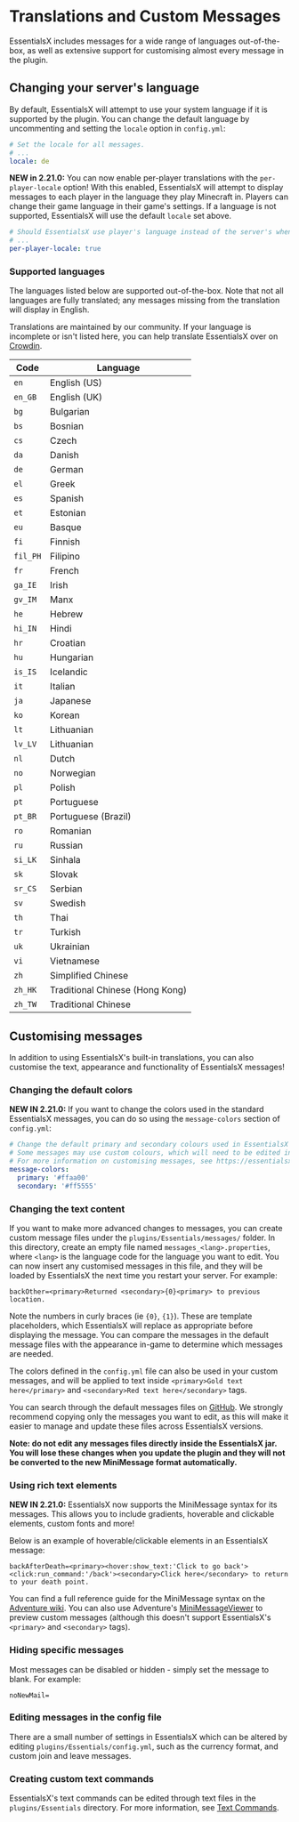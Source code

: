 # Translations and Custom Messages

EssentialsX includes messages for a wide range of languages out-of-the-box, as well as extensive support for customising almost every message in the plugin.

## Changing your server's language

By default, EssentialsX will attempt to use your system language if it is supported by the plugin.
You can change the default language by uncommenting and setting the `locale` option in `config.yml`:

```yaml
# Set the locale for all messages.
# ...
locale: de
```

**NEW in 2.21.0:** You can now enable per-player translations with the `per-player-locale` option!
With this enabled, EssentialsX will attempt to display messages to each player in the language they play Minecraft in.
Players can change their game language in their game's settings. If a language is not supported, EssentialsX will use the default `locale` set above.

```yaml
# Should EssentialsX use player's language instead of the server's when sending messages?
# ...
per-player-locale: true
```

### Supported languages

The languages listed below are supported out-of-the-box.
Note that not all languages are fully translated; any messages missing from the translation will display in English.

Translations are maintained by our community.
If your language is incomplete or isn't listed here, you can help translate EssentialsX over on [Crowdin](https://translate.essentialsx.net/).

| Code     | Language                        |
|----------|---------------------------------|
| `en`     | English (US)                    |
| `en_GB`  | English (UK)                    |
| `bg`     | Bulgarian                       |
| `bs`     | Bosnian                         |
| `cs`     | Czech                           |
| `da`     | Danish                          |
| `de`     | German                          |
| `el`     | Greek                           |
| `es`     | Spanish                         |
| `et`     | Estonian                        |
| `eu`     | Basque                          |
| `fi`     | Finnish                         |
| `fil_PH` | Filipino                        |
| `fr`     | French                          |
| `ga_IE`  | Irish                           |
| `gv_IM`  | Manx                            |
| `he`     | Hebrew                          |
| `hi_IN`  | Hindi                           |
| `hr`     | Croatian                        |
| `hu`     | Hungarian                       |
| `is_IS`  | Icelandic                       |
| `it`     | Italian                         |
| `ja`     | Japanese                        |
| `ko`     | Korean                          |
| `lt`     | Lithuanian                      |
| `lv_LV`  | Lithuanian                      |
| `nl`     | Dutch                           |
| `no`     | Norwegian                       |
| `pl`     | Polish                          |
| `pt`     | Portuguese                      |
| `pt_BR`  | Portuguese (Brazil)             |
| `ro`     | Romanian                        |
| `ru`     | Russian                         |
| `si_LK`  | Sinhala                         |
| `sk`     | Slovak                          |
| `sr_CS`  | Serbian                         |
| `sv`     | Swedish                         |
| `th`     | Thai                            |
| `tr`     | Turkish                         |
| `uk`     | Ukrainian                       |
| `vi`     | Vietnamese                      |
| `zh`     | Simplified Chinese              |
| `zh_HK`  | Traditional Chinese (Hong Kong) |
| `zh_TW`  | Traditional Chinese             |

## Customising messages

In addition to using EssentialsX's built-in translations, you can also customise the text, appearance and functionality of EssentialsX messages!

### Changing the default colors

**NEW IN 2.21.0:** If you want to change the colors used in the standard EssentialsX messages, you can do so using the `message-colors` section of `config.yml`:

```yaml
# Change the default primary and secondary colours used in EssentialsX messages.
# Some messages may use custom colours, which will need to be edited in the appropriate message files.
# For more information on customising messages, see https://essentialsx.net/wiki/Locale.html
message-colors:
  primary: '#ffaa00'
  secondary: '#ff5555'
```

### Changing the text content

If you want to make more advanced changes to messages, you can create custom message files under the `plugins/Essentials/messages/` folder.
In this directory, create an empty file named `messages_<lang>.properties`, where `<lang>` is the language code for the language you want to edit.
You can now insert any customised messages in this file, and they will be loaded by EssentialsX the next time you restart your server. For example:

```properties
backOther=<primary>Returned <secondary>{0}<primary> to previous location.
```

Note the numbers in curly braces (ie `{0}`, `{1}`). These are template placeholders, which EssentialsX will replace as appropriate before displaying the message. You can compare the messages in the default message files with the appearance in-game to determine which messages are needed.

The colors defined in the `config.yml` file can also be used in your custom messages, and will be applied to text inside `<primary>Gold text here</primary>` and `<secondary>Red text here</secondary>` tags.

You can search through the default messages files on [GitHub](https://github.com/EssentialsX/Essentials/tree/2.x/Essentials/src/main/resources). We strongly recommend copying only the messages you want to edit, as this will make it easier to manage and update these files across EssentialsX versions.

**Note: do not edit any messages files directly inside the EssentialsX jar. You will lose these changes when you update the plugin and they will not be converted to the new MiniMessage format automatically.**

### Using rich text elements

**NEW IN 2.21.0:** EssentialsX now supports the MiniMessage syntax for its messages. This allows you to include gradients, hoverable and clickable elements, custom fonts and more!

Below is an example of hoverable/clickable elements in an EssentialsX message:

```properties
backAfterDeath=<primary><hover:show_text:'Click to go back'><click:run_command:'/back'><secondary>Click here</secondary> to return to your death point.
```

You can find a full reference guide for the MiniMessage syntax on the [Adventure wiki](https://docs.advntr.dev/minimessage/format.html). You can also use Adventure's [MiniMessageViewer](https://webui.advntr.dev/) to preview custom messages (although this doesn't support EssentialsX's `<primary>` and `<secondary>` tags).

### Hiding specific messages

Most messages can be disabled or hidden - simply set the message to blank. For example:

```properties
noNewMail=
```

### Editing messages in the config file

There are a small number of settings in EssentialsX which can be altered by editing `plugins/Essentials/config.yml`, such as the currency format, and custom join and leave messages.

### Creating custom text commands

EssentialsX's text commands can be edited through text files in the `plugins/Essentials` directory. For more information, see [Text Commands](/wiki/Text-Commands.html).
